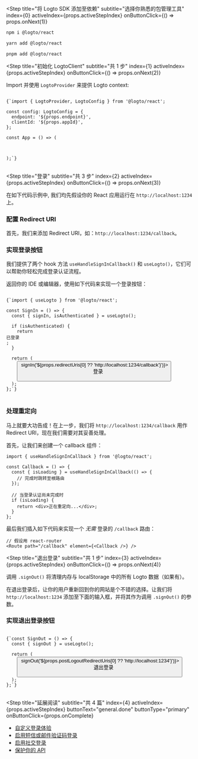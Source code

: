 
<Step
  title="将 Logto SDK 添加至依赖"
  subtitle="选择你熟悉的包管理工具"
  index={0}
  activeIndex={props.activeStepIndex}
  onButtonClick={() => props.onNext(1)}
>
<Tabs>
<TabItem value="npm" label="npm">

```bash
npm i @logto/react
```

</TabItem>
<TabItem value="yarn" label="Yarn">

```bash
yarn add @logto/react
```

</TabItem>
<TabItem value="pnpm" label="pnpm">

```bash
pnpm add @logto/react
```

</TabItem>
</Tabs>
</Step>

<Step
  title="初始化 LogtoClient"
  subtitle="共 1 步"
  index={1}
  activeIndex={props.activeStepIndex}
  onButtonClick={() => props.onNext(2)}
>

Import 并使用 `LogtoProvider` 来提供 Logto context:

<pre>
<code className="language-tsx">
{`import { LogtoProvider, LogtoConfig } from '@logto/react';

const config: LogtoConfig = {
  endpoint: '${props.endpoint}',
  clientId: '${props.appId}',
};

const App = () => (
  <LogtoProvider config={config}>
    <YourAppContent />
  </LogtoProvider>
);`}
</code>
</pre>

</Step>

<Step
  title="登录"
  subtitle="共 3 步"
  index={2}
  activeIndex={props.activeStepIndex}
  onButtonClick={() => props.onNext(3)}
>

<Alert>
  在如下代码示例中, 我们均先假设你的 React 应用运行在 <code>http://localhost:1234</code> 上。
</Alert>

### 配置 Redirect URI

首先，我们来添加 Redirect URI，如：`http://localhost:1234/callback`。

<UriInputField appId={props.appId} isSingle={!props.isCompact} name="redirectUris" title="Redirect URI" />

### 实现登录按钮

我们提供了两个 hook 方法 `useHandleSignInCallback()` 和 `useLogto()`，它们可以帮助你轻松完成登录认证流程。

返回你的 IDE 或编辑器，使用如下代码来实现一个登录按钮：

<pre>
<code className="language-tsx">
{`import { useLogto } from '@logto/react';

const SignIn = () => {
  const { signIn, isAuthenticated } = useLogto();

  if (isAuthenticated) {
    return <div>已登录</div>;
  }

  return (
    <button onClick={() => signIn('${props.redirectUris[0] ?? 'http://localhost:1234/callback'}')}>
      登录
    </button>
  );
};`}
</code>
</pre>

### 处理重定向

马上就要大功告成！在上一步，我们将 `http://localhost:1234/callback` 用作 Redirect URI，现在我们需要对其妥善处理。

首先，让我们来创建一个 callback 组件：

```tsx
import { useHandleSignInCallback } from '@logto/react';

const Callback = () => {
  const { isLoading } = useHandleSignInCallback(() => {
    // 完成时跳转至根路由
  });

  // 当登录认证尚未完成时
  if (isLoading) {
    return <div>正在重定向...</div>;
  }
};
```

最后我们插入如下代码来实现一个 _无需_ 登录的 `/callback` 路由：

```tsx
// 假设用 react-router
<Route path="/callback" element={<Callback />} />
```

</Step>

<Step
  title="退出登录"
  subtitle="共 1 步"
  index={3}
  activeIndex={props.activeStepIndex}
  onButtonClick={() => props.onNext(4)}
>

调用 `.signOut()` 将清理内存与 localStorage 中的所有 Logto 数据（如果有）。

在退出登录后，让你的用户重新回到你的网站是个不错的选择。让我们将 `http://localhost:1234` 添加至下面的输入框，并将其作为调用 `.signOut()` 的参数。

<UriInputField appId={props.appId} isSingle={!props.isCompact} name="postLogoutRedirectUris" title="Post Sign-out Redirect URI" />

### 实现退出登录按钮

<pre>
<code className="language-tsx">
{`const SignOut = () => {
  const { signOut } = useLogto();

  return (
    <button onClick={() => signOut('${props.postLogoutRedirectUris[0] ?? 'http://localhost:1234'}')}>
      退出登录
    </button>
  );
};`}
</code>
</pre>

</Step>

<Step
  title="延展阅读"
  subtitle="共 4 篇"
  index={4}
  activeIndex={props.activeStepIndex}
  buttonText="general.done"
  buttonType="primary"
  onButtonClick={props.onComplete}
>

- [自定义登录体验](https://docs.logto.io/zh-cn/docs/recipes/customize-sie)
- [启用短信或邮件验证码登录](https://docs.logto.io/zh-cn/docs/tutorials/get-started/enable-passcode-sign-in)
- [启用社交登录](https://docs.logto.io/zh-cn/docs/tutorials/get-started/enable-social-sign-in)
- [保护你的 API](https://docs.logto.io/zh-cn/docs/recipes/protect-your-api)

</Step>

